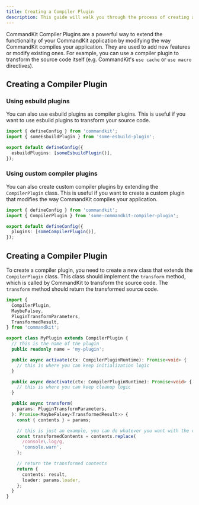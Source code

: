```yaml
---
title: Creating a Compiler Plugin
description: This guide will walk you through the process of creating a compiler plugin for CommandKit. Compiler plugins are used at compile time to modify the way CommandKit compiles your application. They are used to add new features or modify existing ones.
---
```


CommandKit Compiler Plugins are a powerful way to extend the functionality of your CommandKit application by modifying the way CommandKit compiles your application. They are used to add new features or modify existing ones. For example, you can use a compiler plugin to transform the source code itself (e.g. CommandKit's `use cache` or `use macro` directives).

## Creating a Compiler Plugin

### Using esbuild plugins

You can also use esbuild plugins as compiler plugins. This is useful if you want to use esbuild plugins to transform your source code.

```ts title="commandkit.config.ts"
import { defineConfig } from 'commandkit';
import { someEsbuildPlugin } from 'some-esbuild-plugin';

export default defineConfig({
  esbuildPlugins: [someEsbuildPlugin()],
});
```

### Using custom compiler plugins

You can also create custom compiler plugins by extending the `CompilerPlugin` class. This is useful if you want to create a custom plugin that modifies the way CommandKit compiles your application.

```ts title="commandkit.config.ts"
import { defineConfig } from 'commandkit';
import { CompilerPlugin } from 'some-commandkit-compiler-plugin';

export default defineConfig({
  plugins: [someCompilerPlugin()],
});
```

## Creating a Compiler Plugin

To create a compiler plugin, you need to create a new class that extends the `CompilerPlugin` class. This class should implement the `transform` method, which is called by CommandKit to transform the source code. The `transform` method should return the transformed source code.

```ts title="my-plugin.ts"
import {
  CompilerPlugin,
  MaybeFalsey,
  PluginTransformParameters,
  TransformedResult,
} from 'commandkit';

export class MyPlugin extends CompilerPlugin {
  // this is the name of the plugin
  public readonly name = 'my-plugin';

  public async activate(ctx: CompilerPluginRuntime): Promise<void> {
    // this is where you can keep initialization logic
  }

  public async deactivate(ctx: CompilerPluginRuntime): Promise<void> {
    // this is where you can keep cleanup logic
  }

  public async transform(
    params: PluginTransformParameters,
  ): Promise<MaybeFalsey<TransformedResult>> {
    const { contents } = params;

    // this is just an example, you can do whatever you want with the contents
    const transformedContents = contents.replace(
      /console\.log/g,
      'console.warn',
    );

    // return the transformed contents
    return {
      contents: result,
      loader: params.loader,
    };
  }
}
```

